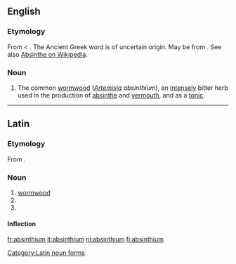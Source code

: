 ==English==

===Etymology===
From {{etyl|la}} {{term|absinthium|lang=la}} < {{etyl|grc}} {{term|sc=polytonic|ἀψίνθιον|tr=apsinthion|lang=grc}}.  The Ancient Greek word is of uncertain origin. May be from {{etyl|fa}} {{term|sc=fa-Arab|اسپند|tr=ispand||wild rue|lang=fa}}. See also [[w:Absinthe#Etymology|Absinthe on Wikipedia]].

===Noun===
{{en-noun|-}}

# {{botany}} The common [[wormwood]] (''[[Artemisia]] absinthium''), an [[intensely]] bitter herb used in the production of [[absinthe]] and [[vermouth]], and as a [[tonic]].

----

==Latin==

===Etymology===
From {{etyl|grc|la}} {{term|sc=polytonic|ἀψίνθιον|tr=apsinthion|lang=grc}}.

===Noun===
{{la-noun|absinthium|absinthii#Latin|absinthiī|n|second}}

# [[wormwood]]
# {{inflection of|absinthium#Latin|absinthium|acc|s|lang=la}}
# {{inflection of|absinthium#Latin|absinthium|voc|s|lang=la}}

====Inflection====
{{ladecl2n}}
{{la-decl-2nd-N|absinthi}}

[[Category:Latin noun forms]]

[[fr:absinthium]]
[[it:absinthium]]
[[nl:absinthium]]
[[fi:absinthium]]